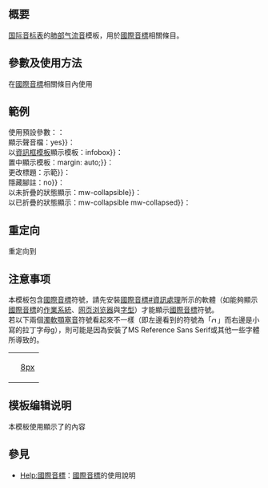 {{NoteTA|G1=MediaWiki}}{{Documentation subpage}}<!-- 在本行下編輯模板說明 -->

== 概要 ==
[[国际音标表]]的[[肺部气流音]]模板，用於[[國際音標]]相關條目。

== 參數及使用方法 ==
在[[國際音標]]相關條目內使用{{tl|IPA pulmonic consonants}}
== 範例 ==
使用預設參數：{{tl|IPA pulmonic consonants}}：<br/>
{{IPA pulmonic consonants}}
顯示聲音檔：{{tl|IPA pulmonic consonants|audio{{=}}yes}}：<br/>
{{IPA pulmonic consonants|audio=yes}}
以[[Wikipedia:資訊框模板|資訊框模板]]顯示模板：{{tl|IPA pulmonic consonants|class{{=}}infobox}}：<br/>
{{IPA pulmonic consonants|class=infobox}}
置中顯示模板：{{tl|IPA pulmonic consonants|style{{=}}margin: auto;}}：<br/>
{{IPA pulmonic consonants|style=margin: auto;}}
更改標題：{{tl|IPA pulmonic consonants|caption{{=}}示範}}：<br/>
{{IPA pulmonic consonants|caption=示範}}
隱藏腳註：{{tl|IPA pulmonic consonants|notes{{=}}no}}：<br/>
{{IPA pulmonic consonants|notes=no}}
以未折疊的狀態顯示：{{tl|IPA pulmonic consonants|class{{=}}mw-collapsible}}：<br/>
{{IPA pulmonic consonants|class=mw-collapsible}}
以已折疊的狀態顯示：{{tl|IPA pulmonic consonants|class{{=}}mw-collapsible mw-collapsed}}：<br/>
{{IPA pulmonic consonants|class=mw-collapsible mw-collapsed}}

== 重定向 ==
{{tl|CSS IPA consonant chart}}重定向到{{tl|IPA pulmonic consonants}}

== 注意事项 ==
本模板包含[[國際音標]]符號，請先安裝[[國際音標#資訊處理]]所示的軟體（如能夠顯示[[國際音標]]的[[作業系統]]、[[网页浏览器]]與[[字型]]）才能顯示[[國際音標]]符號。<br/>
若以下兩個[[濁軟顎塞音]]符號看起來不一樣（即左邊看到的符號為「[[File:ꞬMSReferenceSansSerif.png|12px]]」而右邊是小寫的拉丁字母g），則可能是因為安裝了MS Reference Sans Serif或其他一些字體所導致的。
{|class=wikitable 
|-textalign=top
|<big><big>{{IPA|ɡ}}</big></big>
|[[file:opentail_g.svg|8px]]
|}

== 模板编辑说明 ==
本模板使用{{tl|IPA common}}顯示了{{tl|IPA pulmonic consonants/table}}的內容

== 參見 ==
*[[Help:國際音標]]：[[國際音標]]的使用說明
{{IPA templates}}
<includeonly>{{Sandbox other||<!-- 本行下加入模板的分類 -->
[[Category:IPA图表模板]]
}}</includeonly>